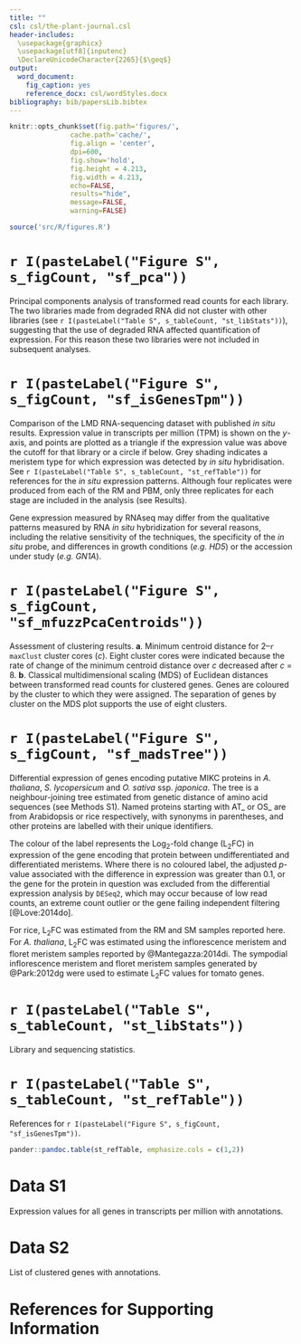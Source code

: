 ```yaml
---
title: ""
csl: csl/the-plant-journal.csl
header-includes:
  \usepackage{graphicx}
  \usepackage[utf8]{inputenc}
  \DeclareUnicodeCharacter{2265}{$\geq$}
output:
  word_document:
    fig_caption: yes
    reference_docx: csl/wordStyles.docx
bibliography: bib/papersLib.bibtex
---
```



```r
knitr::opts_chunk$set(fig.path='figures/',
               cache.path='cache/',
               fig.align = 'center', 
               dpi=600,
               fig.show='hold',
               fig.height = 4.213,
               fig.width = 4.213,
               echo=FALSE,
               results="hide",
               message=FALSE,
               warning=FALSE)

source('src/R/figures.R')
```

# `r I(pasteLabel("Figure S", s_figCount, "sf_pca"))`

Principal components analysis of transformed read counts for each library. The two libraries made from degraded RNA did not cluster with other libraries (see `r I(pasteLabel("Table S", s_tableCount, "st_libStats"))`), suggesting that the use of degraded RNA affected quantification of expression. For this reason these two libraries were not included in subsequent analyses.

# `r I(pasteLabel("Figure S", s_figCount, "sf_isGenesTpm"))`

Comparison of the LMD RNA-sequencing dataset with published *in situ* results. Expression value in transcripts per million (TPM) is shown on the *y*-axis, and points are plotted as a triangle if the expression value was above the cutoff for that library or a circle if below. Grey shading indicates a meristem type for which expression was detected by *in situ* hybridisation. See `r I(pasteLabel("Table S", s_tableCount, "st_refTable"))` for references for the *in situ* expression patterns. Although four replicates were produced from each of the RM and PBM, only three replicates for each stage are included in the analysis (see Results).

Gene expression measured by RNAseq may differ from the qualitative patterns measured by RNA *in situ* hybridization for several reasons, including the relative sensitivity of the techniques, the specificity of the *in situ* probe, and differences in growth conditions (*e.g. HD5*) or the accession under study (*e.g. GN1A*).

# `r I(pasteLabel("Figure S", s_figCount, "sf_mfuzzPcaCentroids"))`

Assessment of clustering results. **a**. Minimum centroid distance for 2–`r maxClust` cluster cores (*c*). Eight cluster cores were indicated because the rate of change of the minimum centroid distance over *c* decreased after *c* = 8. **b**. Classical multidimensional scaling (MDS) of Euclidean distances between transformed read counts for clustered genes. Genes are coloured by the cluster to which they were assigned. The separation of genes by cluster on the MDS plot supports the use of eight clusters.

# `r I(pasteLabel("Figure S", s_figCount, "sf_madsTree"))`

Differential expression of genes encoding putative MIKC proteins in *A. thaliana*, *S. lycopersicum* and *O. sativa* ssp. *japonica*. The tree is a neighbour-joining tree estimated from genetic distance of amino acid sequences (see Methods S1). Named proteins starting with AT_ or OS_ are from Arabidopsis or rice respectively, with synonyms in parentheses, and other proteins are labelled with their unique identifiers.

The colour of the label represents the Log~2~-fold change (L~2~FC) in expression of the gene encoding that protein between undifferentiated and differentiated meristems. Where there is no coloured label, the adjusted *p*-value associated with the difference in expression was greater than 0.1, or the gene for the protein in question was excluded from the differential expression analysis by `DESeq2`, which may occur because of low read counts, an extreme count outlier or the gene failing independent filtering [@Love:2014do].

For rice, L~2~FC was estimated from the RM and SM samples reported here. For *A. thaliana*, L~2~FC was estimated using the inflorescence meristem and floret meristem samples reported by @Mantegazza:2014di. The sympodial inflorescence meristem and floret meristem samples generated by @Park:2012dg were used to estimate L~2~FC values for tomato genes.

# `r I(pasteLabel("Table S", s_tableCount, "st_libStats"))`

Library and sequencing statistics.

# `r I(pasteLabel("Table S", s_tableCount, "st_refTable"))`

References for `r I(pasteLabel("Figure S", s_figCount, "sf_isGenesTpm"))`.

```r
pander::pandoc.table(st_refTable, emphasize.cols = c(1,2))
```

# Data S1

Expression values for all genes in transcripts per million with annotations.

# Data S2

List of clustered genes with annotations.

# References for Supporting Information 